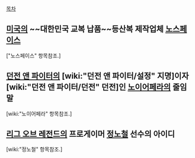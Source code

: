 [[목차]]
== [[미국]]의 ~~대한민국 교복 납품~~등산복 제작업체 [[노스페이스]] ==
["노스페이스" 항목참조.]

== [[던전 앤 파이터]]의 [wiki:"던전 앤 파이터/설정" 지명]이자 [wiki:"던전 앤 파이터/던전" 던전]인 [[노이어페라]]의 줄임말 ==
[wiki:"노이어페라" 항목참조.]

== [[리그 오브 레전드]]의 프로게이머 [[정노철]] 선수의 아이디 ==
[wiki:"정노철" 항목참조.]

